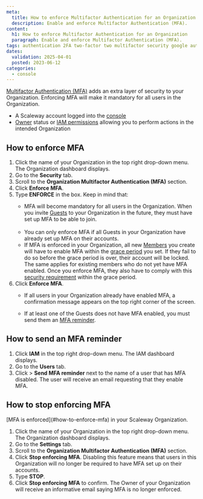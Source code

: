 ```yaml
---
meta:
  title: How to enforce Multifactor Authentication for an Organization
  description: Enable and enforce Multifactor Authentication (MFA).
content:
  h1: How to enforce Multifactor Authentication for an Organization
  paragraph: Enable and enforce Multifactor Authentication (MFA).
tags: authentication 2FA two-factor two multifactor security google authenticator authenticator mfa
dates:
  validation: 2025-04-01
  posted: 2023-06-12
categories:
  - console
---
```


[Multifactor Authentication (MFA)](/account/concepts/#multifactor-authentication-mfa) adds an extra layer of security to your Organization. Enforcing MFA will make it mandatory for all users in the Organization.

<Macro id="requirements" />

- A Scaleway account logged into the [console](https://console.scaleway.com)
- [Owner](/iam/concepts/#owner) status or [IAM permissions](/iam/concepts/#permission) allowing you to perform actions in the intended Organization

## How to enforce MFA

1. Click the name of your Organization in the top right drop-down menu. The Organization dashboard displays.
2. Go to the **Security** tab.
3. Scroll to the **Organization Multifactor Authentication (MFA)** section.
4. Click **Enforce MFA**.
5. Type **ENFORCE** in the box.
    <Message type="important">
    Keep in mind that:
    - MFA will become mandatory for all users in the Organization. When you invite [Guests](/iam/concepts/#guest) to your Organization in the future, they must have set up MFA to be able to join. <br /><br />
    - You can only enforce MFA if all Guests in your Organization have already set up MFA on their accounts.
    - If MFA is enforced in your Organization, all new [Members](/iam/concepts/#member) you create will have to enable MFA within the [grace period](/iam/concepts/#grace-period) you set. If they fail to do so before the grace period is over, their account will be locked. The same applies for existing members who do not yet have MFA enabled. Once you enforce MFA, they also have to comply with this [security requirement](/iam/how-to/enforce-security-requirements-members) within the grace period.
    </Message>
6. Click **Enforce MFA**.
    - If all users in your Organization already have enabled MFA, a confirmation message appears on the top right corner of the screen.

    - If at least one of the Guests does not have MFA enabled, you must send them an [MFA reminder](#how-to-send-an-mfa-reminder).

## How to send an MFA reminder

1. Click **IAM** in the top right drop-down menu. The IAM dashboard displays.
2. Go to the **Users** tab.
3. Click <Icon name="more" /> > **Send MFA reminder** next to the name of a user that has MFA disabled.
    The user will receive an email requesting that they enable MFA.

## How to stop enforcing MFA

<Message type="requirement">
  [MFA is enforced](#how-to-enforce-mfa) in your Scaleway Organization.
</Message>

1. Click the name of your Organization in the top right drop-down menu. The Organization dashboard displays.
2. Go to the **Settings** tab.
3. Scroll to the **Organization Multifactor Authentication (MFA)** section.
4. Click **Stop enforcing MFA**.
    <Message type="important">
      Disabling this feature means that users in this Organization will no longer be required to have MFA set up on their accounts.
    </Message>
5. Type **STOP**.
6. Click **Stop enforcing MFA** to confirm.
    The Owner of your Organization will receive an informative email saying MFA is no longer enforced.
